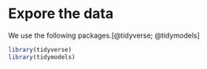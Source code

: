 # Expore the data {#eda}

We use the following packages.[@tidyverse; @tidymodels]

```r
library(tidyverse)
library(tidymodels)
```

